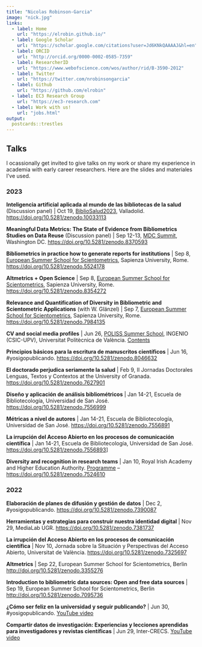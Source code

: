```yaml
---
title: "Nicolas Robinson-Garcia"
image: "nick.jpg"
links:
  - label: Home
    url: "https://elrobin.github.io/"
  - label: Google Scholar
    url: "https://scholar.google.com/citations?user=Jd6KNkQAAAAJ&hl=en"
  - label: ORCID
    url: "http://orcid.org/0000-0002-0585-7359"
  - label: ResearcherID
    url: "https://www.webofscience.com/wos/author/rid/B-3590-2012" 
  - label: Twitter
    url: "https://twitter.com/nrobinsongarcia"
  - label: Github
    url: "https://github.com/elrobin" 
  - label: EC3 Research Group
    url: "https://ec3-research.com"
  - label: Work with us!
    url: "jobs.html" 
output:
  postcards::trestles
---
```

 
## Talks

I ocassionally get invited to give talks on my work or share my experience in academia with early career researchers. Here are the slides and materiales I've used.

### 2023

**Inteligencia artificial aplicada al mundo de las bibliotecas de la salud** (Discussion panel) | Oct 19, [BiblioSalud2023](https://bibliosalud2023.com), Valladolid. [https://doi.org/10.5281/zenodo.10033113](https://doi.org/10.5281/zenodo.10033113)

**Meaningful Data Metrics: The State of Evidence from Bibliometrics Studies on Data Reuse** (Discussion panel) | Sep 12-13, [MDC Summit](https://summit.makedatacount.org/program/), Washington DC. [https://doi.org/10.5281/zenodo.8370593](https://doi.org/10.5281/zenodo.8370593)

**Bibliometrics in practice how to generate reports for institutions** | Sep 8, [European Summer School for Scientometrics](https://esss.info), Sapienza University, Rome. [https://doi.org/10.5281/zenodo.5524178](https://doi.org/10.5281/zenodo.5524178)

**Altmetrics + Open Science** | Sep 8, [European Summer School for Scientometrics](https://esss.info), Sapienza University, Rome. [https://doi.org/10.5281/zenodo.8354272](https://doi.org/10.5281/zenodo.8354272)

**Relevance and Quantification of Diversity in Bibliometric and Scientometric Applications** (with W. Glänzel) | Sep 7, [European Summer School for Scientometrics](https://esss.info), Sapienza University, Rome. [https://doi.org/10.5281/zenodo.7984135](https://doi.org/10.5281/zenodo.7984135)

**CV and social media profiles** | Jun 26, [POLISS Summer School](https://poliss.eu/output/poliss-training-events/), INGENIO (CSIC-UPV), Universitat Politècnica de València. [Contents](https://sites.google.com/go.ugr.es/nrobinsongarcia-docencia/cv-and-social-media-profiles) 

**Principios básicos para la escritura de manuscritos científicos** | Jun 16, #yosigopublicando. [https://doi.org/10.5281/zenodo.8046632](https://doi.org/10.5281/zenodo.8046632)

**El doctorado perjudica seriamente la salud** | Feb 9, II Jornadas Doctorales Lenguas, Textos y Contextos at the University of Granada. [https://doi.org/10.5281/zenodo.7627901](https://doi.org/10.5281/zenodo.7627901)

**Diseño y aplicación de análisis bibliométricos** | Jan 14-21, Escuela de Bibliotecología, Universidad de San José. [https://doi.org/10.5281/zenodo.7556999](https://doi.org/10.5281/zenodo.7556999)

**Métricas a nivel de autores** | Jan 14-21, Escuela de Bibliotecología, Universidad de San José. [https://doi.org/10.5281/zenodo.7556891](https://doi.org/10.5281/zenodo.7556891)

**La irrupción del Acceso Abierto en los procesos de comunicación científica** | Jan 14-21, Escuela de Bibliotecología, Universidad de San José. [https://doi.org/10.5281/zenodo.7556893](https://doi.org/10.5281/zenodo.7556893)]

**Diversity and recognition in research teams** | Jan 10, Royal Irish Academy and Higher Education Authority. [Programme](https://www.ria.ie/sites/default/files/ensuring-inclusive-research-careers-programme.pdf) – [https://doi.org/10.5281/zenodo.7524610](https://doi.org/10.5281/zenodo.7524610)

### 2022

**Elaboración de planes de difusión y gestión de datos** | Dec 2, #yosigopublicando. [https://doi.org/10.5281/zenodo.7390087](https://doi.org/10.5281/zenodo.7390087)

**Herramientas y estrategias para construir nuestra identidad digital** | Nov 29, MediaLab UGR. [https://doi.org/10.5281/zenodo.7381737](https://doi.org/10.5281/zenodo.7381737)

**La irrupción del Acceso Abierto en los procesos de comunicación científica** | Nov 10, Jornada sobre la Situación y Perspectivas del Acceso Abierto, Universitat de València. [https://doi.org/10.5281/zenodo.7325697](https://doi.org/10.5281/zenodo.7325697)

**Altmetrics** | Sep 22, European Summer School for Scientometrics, Berlin [http://doi.org/10.5281/zenodo.3355276](http://doi.org/10.5281/zenodo.3355276)

**Introduction to bibliometric data sources: Open and free data sources** | Sep 19, European Summer School for Scientometrics, Berlin [http://doi.org/10.5281/zenodo.7095736](http://doi.org/10.5281/zenodo.7095736)

**¿Cómo ser feliz en la universidad y seguir publicando?** | Jun 30, #yosigopublicando. [YouTube video](https://youtu.be/d6rIqz2KljM)

**Compartir datos de investigación: Experiencias y lecciones aprendidas para investigadores y revistas científicas** | Jun 29, Inter-CRECS. [YouTube video](https://youtu.be/RXnqakhgVCY)

